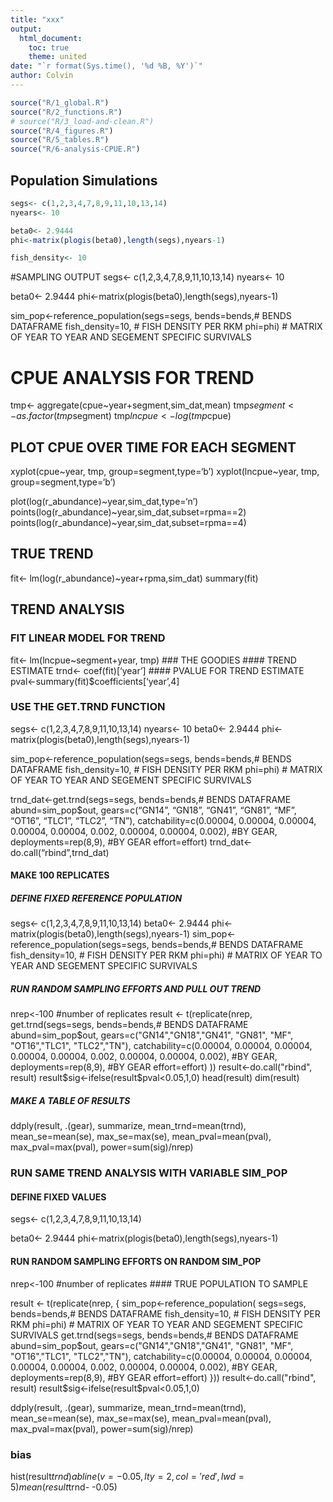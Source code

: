 ```yaml
---
title: "xxx"
output:
  html_document:
    toc: true
    theme: united
date: "`r format(Sys.time(), '%d %B, %Y')`"
author: Colvin
---
```


<!--

rmarkdown::render("index.Rmd")
-->



```r
source("R/1_global.R")
source("R/2_functions.R")
# source("R/3_load-and-clean.R")
source("R/4_figures.R")
source("R/5_tables.R")
source("R/6-analysis-CPUE.R")
``` 


## Population Simulations

```r
segs<- c(1,2,3,4,7,8,9,11,10,13,14)
nyears<- 10

beta0<- 2.9444
phi<-matrix(plogis(beta0),length(segs),nyears-1)

fish_density<- 10
```

#SAMPLING OUTPUT 
segs<- c(1,2,3,4,7,8,9,11,10,13,14)
nyears<- 10

beta0<- 2.9444
phi<-matrix(plogis(beta0),length(segs),nyears-1)

sim_pop<-reference_population(segs=segs,
    bends=bends,# BENDS DATAFRAME
    fish_density=10, # FISH DENSITY PER RKM
    phi=phi) # MATRIX OF YEAR TO YEAR AND SEGEMENT SPECIFIC SURVIVALS

# CPUE ANALYSIS FOR TREND
tmp<- aggregate(cpue~year+segment,sim_dat,mean)
tmp$segment<- as.factor(tmp$segment)
tmp$lncpue<- log(tmp$cpue)

## PLOT CPUE OVER TIME FOR EACH SEGMENT
xyplot(cpue~year, tmp, group=segment,type='b')
xyplot(lncpue~year, tmp, group=segment,type='b')

  plot(log(r_abundance)~year,sim_dat,type='n')
  points(log(r_abundance)~year,sim_dat,subset=rpma==2)
  points(log(r_abundance)~year,sim_dat,subset=rpma==4)

## TRUE TREND
fit<- lm(log(r_abundance)~year+rpma,sim_dat)
summary(fit)

## TREND ANALYSIS
### FIT LINEAR MODEL FOR TREND
  fit<- lm(lncpue~segment+year, tmp)
### THE GOODIES
#### TREND ESTIMATE
  trnd<- coef(fit)['year']
#### PVALUE FOR TREND ESTIMATE
  pval<-summary(fit)$coefficients['year',4]


### USE THE GET.TRND FUNCTION
  segs<- c(1,2,3,4,7,8,9,11,10,13,14)
  nyears<- 10
  beta0<- 2.9444
  phi<-matrix(plogis(beta0),length(segs),nyears-1)

sim_pop<-reference_population(segs=segs,
    bends=bends,# BENDS DATAFRAME
    fish_density=10, # FISH DENSITY PER RKM
    phi=phi) # MATRIX OF YEAR TO YEAR AND SEGEMENT SPECIFIC SURVIVALS

  trnd_dat<-get.trnd(segs=segs,
         bends=bends,# BENDS DATAFRAME
         abund=sim_pop$out,
         gears=c("GN14", "GN18", "GN41", "GN81", "MF", "OT16", "TLC1", "TLC2", "TN"),
         catchability=c(0.00004, 0.00004, 0.00004, 0.00004, 0.00004, 0.002, 0.00004, 0.00004, 0.002), #BY GEAR,
         deployments=rep(8,9), #BY GEAR
         effort=effort)
  trnd_dat<-do.call("rbind",trnd_dat)

#### MAKE 100 REPLICATES
##### DEFINE FIXED REFERENCE POPULATION
  segs<- c(1,2,3,4,7,8,9,11,10,13,14)
  beta0<- 2.9444
  phi<-matrix(plogis(beta0),length(segs),nyears-1)
  sim_pop<-reference_population(segs=segs,
                              bends=bends,# BENDS DATAFRAME
                              fish_density=10, # FISH DENSITY PER RKM
                              phi=phi) # MATRIX OF YEAR TO YEAR AND SEGEMENT SPECIFIC SURVIVALS

##### RUN RANDOM SAMPLING EFFORTS AND PULL OUT TREND
nrep<-100 #number of replicates
result <- t(replicate(nrep, get.trnd(segs=segs,
    bends=bends,# BENDS DATAFRAME
    abund=sim_pop$out,
    gears=c("GN14","GN18","GN41", "GN81", "MF", "OT16","TLC1", "TLC2","TN"),
    catchability=c(0.00004, 0.00004, 0.00004, 0.00004, 0.00004, 0.002, 0.00004, 0.00004, 0.002), #BY GEAR,
    deployments=rep(8,9), #BY GEAR
    effort=effort)
    ))
  result<-do.call("rbind", result)
  result$sig<-ifelse(result$pval<0.05,1,0)
  head(result)
  dim(result)


##### MAKE A TABLE OF RESULTS
  ddply(result, .(gear), summarize,
      mean_trnd=mean(trnd),
      mean_se=mean(se),
      max_se=max(se),
      mean_pval=mean(pval),
      max_pval=max(pval),
      power=sum(sig)/nrep)






### RUN SAME TREND ANALYSIS WITH VARIABLE SIM_POP
#### DEFINE FIXED VALUES
segs<- c(1,2,3,4,7,8,9,11,10,13,14)

beta0<- 2.9444
phi<-matrix(plogis(beta0),length(segs),nyears-1)

#### RUN RANDOM SAMPLING EFFORTS ON RANDOM SIM_POP
nrep<-100 #number of replicates
#### TRUE POPULATION TO SAMPLE

result <- t(replicate(nrep, 
    {
    sim_pop<-reference_population(
        segs=segs,
        bends=bends,# BENDS DATAFRAME
        fish_density=10, # FISH DENSITY PER RKM
        phi=phi) # MATRIX OF YEAR TO YEAR AND SEGEMENT SPECIFIC SURVIVALS
    get.trnd(segs=segs,
       bends=bends,# BENDS DATAFRAME
       abund=sim_pop$out,
       gears=c("GN14","GN18","GN41", "GN81", "MF", "OT16","TLC1", "TLC2","TN"),
       catchability=c(0.00004, 0.00004, 0.00004, 0.00004, 0.00004, 0.002, 0.00004, 0.00004, 0.002), #BY GEAR,
       deployments=rep(8,9), #BY GEAR
       effort=effort)
    }))
  result<-do.call("rbind", result)
  result$sig<-ifelse(result$pval<0.05,1,0)

  ddply(result, .(gear), summarize,
        mean_trnd=mean(trnd),
        mean_se=mean(se),
        max_se=max(se),
        mean_pval=mean(pval),
        max_pval=max(pval),
        power=sum(sig)/nrep)

### bias

hist(result$trnd)
abline(v=-0.05,lty=2,col='red',lwd=5)
mean(result$trnd- -0.05)